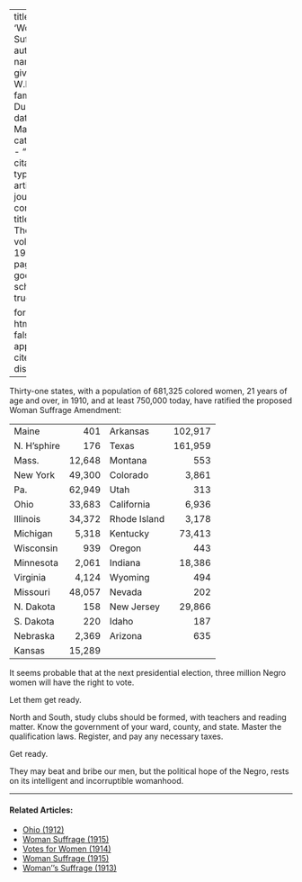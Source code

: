 
---
title: 'Woman Suffrage'
author:
  - name:
      given: W.E.B.
      family: Du Bois
date: Mar. 1920
categories: 
  - ""
citation: 
  type: article-journal
  container-title: The Crisis
  volume: 19
  issue: 5
  page: 234
google-scholar: true

format:
  html:
    toc: false
    appendix-cite-as: display
---


Thirty-one states, with a population of 681,325 colored women, 21 years of age and over, in 1910, and at least 750,000 today, have ratified the proposed Woman Suffrage Amendment:

|               |       |               |         |
| ------------- | ----: | ------------- | ------: |
| Maine         | 401   | Arkansas      | 102,917 |
| N. H'sphire  | 176   | Texas        | 161,959 |
| Mass.        | 12,648 | Montana      | 553     |
| New York     | 49,300 | Colorado     | 3,861   |
| Pa.          | 62,949 | Utah         | 313     |
| Ohio         | 33,683 | California   | 6,936   |
| Illinois     | 34,372 | Rhode Island | 3,178   |
| Michigan     | 5,318  | Kentucky     | 73,413  |
| Wisconsin    | 939    | Oregon       | 443     |
| Minnesota    | 2,061  | Indiana      | 18,386  |
| Virginia     | 4,124  | Wyoming      | 494     |
| Missouri     | 48,057 | Nevada       | 202     |
| N. Dakota    | 158    | New Jersey   | 29,866  |
| S. Dakota    | 220    | Idaho        | 187     |
| Nebraska     | 2,369  | Arizona      | 635     |
| Kansas       | 15,289 |              |         |

It seems probable that at the next presidential election, three million Negro women will have the right to vote.

Let them get ready.

North and South, study clubs should be formed, with teachers and reading matter. Know the government of your ward, county, and state. Master the qualification laws. Register, and pay any necessary taxes.

Get ready.

They may beat and bribe our men, but the political hope of the Negro, rests on its intelligent and incorruptible womanhood.

 

<!-- Similar articles start here -->
<div  class="clear-wrap"></div>
<hr>
#### Related Articles:

* [Ohio (1912)](/Volumes/04/04/ohio.html)
* [Woman Suffrage (1915)](/Volumes/11/01/woman_suffrage.html)
* [Votes for Women (1914)](/Volumes/08/04/votes_for_women.html)
* [Woman Suffrage (1915)](/Volumes/09/06/womansuffrage.html)
* [Woman''s Suffrage (1913)](/Volumes/06/01/womans_suffrage.html)

<!-- Similar articles end here -->